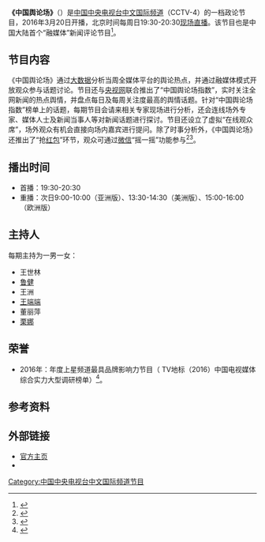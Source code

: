 {{note24hUTC+8}}
{{电视节目信息框
| 名称      = 中国舆论场
| 英文名称  = China's Public Opinion Field
| 图片      = China's Public Opinion Field.png
| 尺寸      = 300px
| 图说      = 节目片头
| 类型      = 政论、互动
| 格式      = 
| 主持      = 王世林、[[鲁健|鲁健]]、王洲、[[王端端|王端端]]、董丽萍、[[栗娜|栗娜]]
| 国家      = {{flagdeco|People's Republic of China}} [[中国大陆|中国大陆]]
| 语言      = [[普通话|普通话]]
| 字幕      = [[简体中文|简体中文]]
| 标语      = 最新舆情，最热话题，<br/>明辨是非，凝聚共识。
| 每集长度  = 60分钟（含广告）
| 电视网    = [[中国中央电视台|中国中央电视台]]
| 图像制式  = [[16:9|16:9]] [[576i|576i]]/[[1080i|1080i]]
| 声音制式  = [[立体声|立体声]]
| 播出国家  = 全球
| 官方网站  = http://tv.cctv.com/lm/zgylc/shouye/index.shtml
| related  = [[全媒体大开讲|全媒体大开讲]]
}}
'''《中国舆论场》'''（{{lang-en|China's Public Opinion Field}}）是[[中国中央电视台中文国际频道|中国中央电视台中文国际频道]]（CCTV-4）的一档政论节目，2016年3月20日开播，北京时间每周日19:30-20:30[[现场直播|现场直播]]。该节目也是中国大陆首个“融媒体”新闻评论节目<ref>{{cite web|url=http://opinion.cntv.cn/2016/03/22/ARTIaHYNf43bHigNKRhu5bBq160322.shtml|title=国内首档“融媒体”新闻评论节目《中国舆论场》20日全球首播|publisher=央视网|accessdate=2016-12-08|date=2016-03-22|archive-date=2018-01-27|archive-url=https://web.archive.org/web/20180127160641/http://opinion.cntv.cn/2016/03/22/ARTIaHYNf43bHigNKRhu5bBq160322.shtml|dead-url=no}}</ref>。

==节目内容==

《中国舆论场》通过[[大数据|大数据]]分析当周全媒体平台的舆论热点，并通过融媒体模式开放观众参与话题讨论。节目还与[[央视网|央视网]]联合推出了“中国舆论场指数”，实时关注全网新闻的热点舆情，并盘点每日及每周关注度最高的舆情话题。针对“中国舆论场指数”榜单上的话题，每期节目会请来相关专家现场进行分析，还会连线场外专家、媒体人士及新闻当事人等对新闻话题进行探讨。节目还设立了虚拟“在线观众席”，场外观众有机会直接向场内嘉宾进行提问。除了时事分析外，《中国舆论场》还推出了“抢[[虚拟红包|红包]]”环节，观众可通过[[微信|微信]]“摇一摇”功能参与<ref>{{cite web|url=http://news.xinhuanet.com/zgjx/2016-03/19/c_135203203.htm|title=《中国舆论场》：沟通社情民意，传递中国声音|publisher=新华网|newspaper=光明日报|accessdate=2016-12-08|date=2016-03-19}}</ref><ref>{{cite web|url=http://mt.sohu.com/20160515/n449582072.shtml|title=《中国舆论场》，让你通过微信参与央视直播|publisher=搜狐|agency=中日韩信息网|accessdate=2016-12-08|date=2016-05-15}}</ref>。

==播出时间==
*首播：19:30-20:30
*重播：次日9:00-10:00（亚洲版）、13:30-14:30（美洲版）、15:00-16:00（欧洲版）

==主持人==
每期主持为一男一女：

*王世林
*[[鲁健|鲁健]]
*王洲
*[[王端端|王端端]]
*董丽萍
*[[栗娜|栗娜]]

==荣誉==
*2016年：年度上星频道最具品牌影响力节目（ TV地标（2016）中国电视媒体综合实力大型调研榜单）<ref>{{cite web|url=http://ent.sina.com.cn/v/2016-12-05/doc-ifxyiayq2420983.shtml|title=广电总局：鼓励节目小成本大情怀正能量|publisher=新浪|accessdate=2016-12-08|date=2016-12-05|archive-date=2016-12-06|archive-url=https://web.archive.org/web/20161206141118/http://ent.sina.com.cn/v/2016-12-05/doc-ifxyiayq2420983.shtml|dead-url=no}}</ref>。

==参考资料==
{{reflist}}

==外部链接==
*[http://tv.cctv.com/lm/zgylc/shouye/index.shtml 官方主页]{{Wayback|url=http://tv.cctv.com/lm/zgylc/shouye/index.shtml |date=20161129155050 }}
*{{Sinaweibo|5802482157|中国舆论场}}

[[Category:中国中央电视台中文国际频道节目|Category:中国中央电视台中文国际频道节目]]